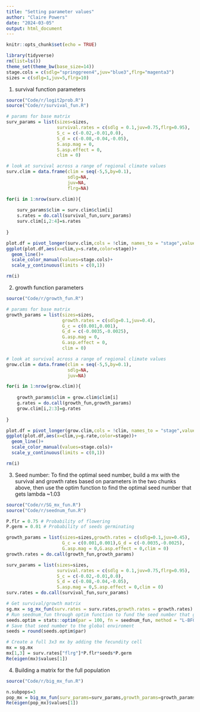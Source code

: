 ```yaml
---
title: "Setting parameter values"
author: "Claire Powers"
date: "2024-03-05"
output: html_document
---
```


```r
knitr::opts_chunk$set(echo = TRUE)
```

```r
library(tidyverse)
rm(list=ls())
theme_set(theme_bw(base_size=14))
stage.cols = c(sdlg="springgreen4",juv="blue3",flrg="magenta3")
sizes = c(sdlg=1,juv=5,flrg=10)
```

1) survival function parameters
```r
source("Code/r/logit2prob.R")
source("Code/r/survival_fun.R")

# params for base matrix
surv_params = list(sizes=sizes,
                   survival.rates = c(sdlg = 0.1,juv=0.75,flrg=0.95),
                   S_c = c(-0.02,-0.01,0.0),
                   S_d = c(-0.08,-0.04,-0.05),
                   S.asp.mag = 0,
                   S.asp.effect = 0,
                   clim = 0)

# look at survival across a range of regional climate values
surv.clim = data.frame(clim = seq(-5,5,by=0.1),
                       sdlg=NA,
                       juv=NA,
                       flrg=NA)

for(i in 1:nrow(surv.clim)){
  
    surv_params$clim = surv.clim$clim[i]
    s.rates = do.call(survival_fun,surv_params)
    surv.clim[i,2:4]=s.rates
  
}

plot.df = pivot_longer(surv.clim,cols = !clim, names_to = "stage",values_to = "s.rate")
ggplot(plot.df,aes(x=clim,y=s.rate,color=stage))+
  geom_line()+
  scale_color_manual(values=stage.cols)+
  scale_y_continuous(limits = c(0,1))

rm(i)
```

2) growth function parameters
```r
source("Code/r/growth_fun.R")

# params for base matrix
growth_params = list(sizes=sizes,
                     growth.rates = c(sdlg=0.1,juv=0.4),
                     G_c = c(0.001,0.001),
                     G_d = c(-0.0035,-0.0025),
                     G.asp.mag = 0,
                     G.asp.effect = 0,
                     clim = 0)

# look at survival across a range of regional climate values
grow.clim = data.frame(clim = seq(-5,5,by=0.1),
                       sdlg=NA,
                       juv=NA)

for(i in 1:nrow(grow.clim)){
  
    growth_params$clim = grow.clim$clim[i]
    g.rates = do.call(growth_fun,growth_params)
    grow.clim[i,2:3]=g.rates
  
}

plot.df = pivot_longer(grow.clim,cols = !clim, names_to = "stage",values_to = "g.rate")
ggplot(plot.df,aes(x=clim,y=g.rate,color=stage))+
  geom_line()+
  scale_color_manual(values=stage.cols)+
  scale_y_continuous(limits = c(0,1))

rm(i)
```

3) Seed number: To find the optimal seed number, build a mx with the survival and growth rates based on parameters in the two chunks above, then use the optim function to find the optimal seed number that gets lambda ~1.03
```r
source("Code/r/SG_mx_fun.R")
source("Code/r/seednum_fun.R")

P.flr = 0.75 # Probability of flowering
P.germ = 0.01 # Probability of seeds germinating

growth_params = list(sizes=sizes,growth.rates = c(sdlg=0.1,juv=0.45),
                     G_c = c(0.001,0.001),G_d = c(-0.0035,-0.0025),
                     G.asp.mag = 0,G.asp.effect = 0,clim = 0)
growth.rates = do.call(growth_fun,growth_params)

surv_params = list(sizes=sizes,
                   survival.rates = c(sdlg = 0.1,juv=0.75,flrg=0.95),
                   S_c = c(-0.02,-0.01,0.0),
                   S_d = c(-0.08,-0.04,-0.05),
                   S.asp.mag = 0,S.asp.effect = 0,clim = 0)
surv.rates = do.call(survival_fun,surv_params)

# Get survival/growth matrix
sg.mx = sg_mx_fun(surv.rates = surv.rates,growth.rates = growth.rates)
# Run seednum_fun through optim function to fund the seed number that gets a lambda value of around 1.01
seeds.optim = stats::optim(par = 100, fn = seednum_fun, method = "L-BFGS-B", lower=0, upper=10000,control = list(factr = 1e-15))
# Save that seed number to the global enviroment
seeds = round(seeds.optim$par)

# Create a full 3x3 mx by adding the fecundity cell
mx = sg.mx
mx[1,3] = surv.rates["flrg"]*P.flr*seeds*P.germ
Re(eigen(mx)$values[1])
```

4) Building a matrix for the full population
```r
source("Code/r/big_mx_fun.R")

n.subpops=3
pop_mx = big_mx_fun(surv_params=surv_params,growth_params=growth_params,seeds=seeds,n.subpops=n.subpops)
Re(eigen(pop_mx)$values[1])

```


